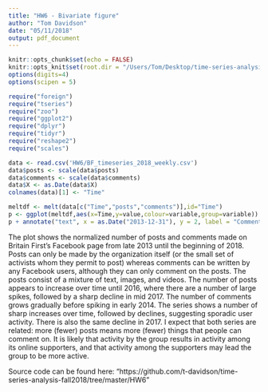 ```yaml
---
title: "HW6 - Bivariate figure"
author: "Tom Davidson"
date: "05/11/2018"
output: pdf_document
---
```


```r
knitr::opts_chunk$set(echo = FALSE)
knitr::opts_knit$set(root.dir = "/Users/Tom/Desktop/time-series-analysis-fall2018")
options(digits=4)
options(scipen = 5)
```

```r
require("foreign")
require("tseries")
require("zoo")
require("ggplot2")
require("dplyr")
require("tidyr")
require("reshape2")
require("scales")
```


```r
data <- read.csv('HW6/BF_timeseries_2018_weekly.csv')
data$posts <- scale(data$posts)
data$comments <- scale(data$comments)
data$X <- as.Date(data$X)
colnames(data)[1] <- "Time"

meltdf <- melt(data[c("Time","posts","comments")],id="Time")
p <- ggplot(meltdf,aes(x=Time,y=value,colour=variable,group=variable)) + geom_line()  + ylab('Normalized number of posts/comments per week') + xlab('Time') +labs(color="") + labs(title="Posts and Comments on Britain First's Facebook Page over time")
p + annotate("text", x = as.Date("2013-12-31"), y = 2, label = "Comments") + annotate("text", x = as.Date("2016-09-01"), y = 3.5, label = "Posts") + theme(legend.position="none", plot.title = element_text(hjust = 0.5))
```

The plot shows the normalized number of posts and comments made on Britain First's Facebook page from late 2013 until the beginning of 2018. Posts can only be made by the organization itself (or the small set of activists whom they permit to post) whereas comments can be written by any Facebook users, although they can only comment on the posts. The posts consist of a mixture of text, images, and videos. The number of posts appears to increase over time until 2016, where there are a number of large spikes, followed by a sharp decline in mid 2017. The number of comments grows gradually before spiking in early 2014. The series shows a number of sharp increases over time, followed by declines, suggesting sporadic user activity. There is also the same decline in 2017. I expect that both series are related: more (fewer) posts means more (fewer) things that people can comment on. It is likely that activity by the group results in activity among its online supporters, and that activity among the supporters may lead the group to be more active.


Source code can be found here: "https://github.com/t-davidson/time-series-analysis-fall2018/tree/master/HW6"

